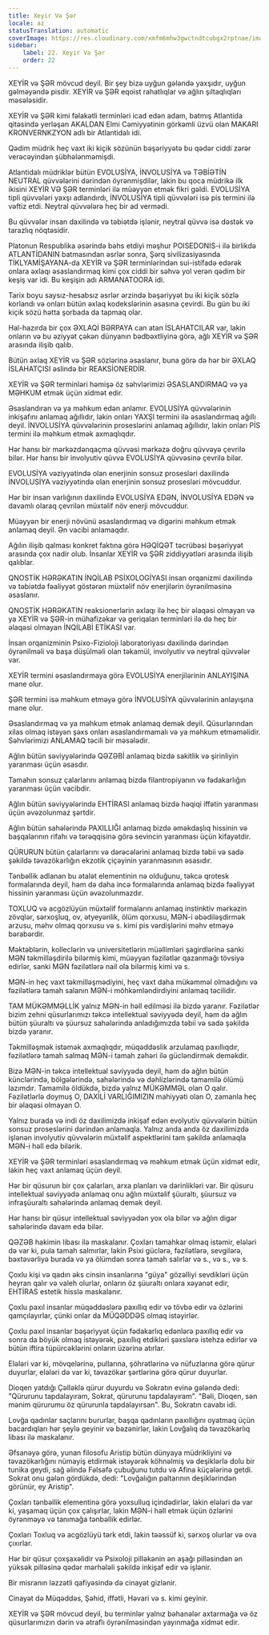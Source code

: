 ```yaml
---
title: Xeyir Və Şər
locale: az
statusTranslation: automatic
coverImage: https://res.cloudinary.com/xmfm6mhw3gwctndtcubgx2rptnae/image/upload/v1740337243/small_cover_educacion_fundamental_a051170f1c.webp
sidebar:
    label: 22. Xeyir Və Şər
    order: 22
---
```

XEYİR və ŞƏR mövcud deyil. Bir şey bizə uyğun gələndə yaxşıdır, uyğun gəlməyəndə pisdir. XEYİR və ŞƏR eqoist rahatlıqlar və ağlın şıltaqlıqları məsələsidir.

XEYİR və ŞƏR kimi fəlakətli terminləri icad edən adam, batmış Atlantida qitəsində yerləşən AKALDAN Elmi Cəmiyyətinin görkəmli üzvü olan MAKARI KRONVERNKZYON adlı bir Atlantidalı idi.

Qədim müdrik heç vaxt iki kiçik sözünün bəşəriyyətə bu qədər ciddi zərər verəcəyindən şübhələnməmişdi.

Atlantidalı müdriklər bütün EVOLUSİYA, İNVOLUSİYA və TƏBİƏTİN NEUTRAL qüvvələrini dərindən öyrənmişdilər, lakin bu qoca müdrikə ilk ikisini XEYİR VƏ ŞƏR terminləri ilə müəyyən etmək fikri gəldi. EVOLUSİYA tipli qüvvələri yaxşı adlandırdı, İNVOLUSİYA tipli qüvvələri isə pis termini ilə vəftiz etdi. Neytral qüvvələrə heç bir ad vermədi.

Bu qüvvələr insan daxilində və təbiətdə işlənir, neytral qüvvə isə dəstək və tarazlıq nöqtəsidir.

Platonun Respublika əsərində bəhs etdiyi məşhur POISEDONIS-i ilə birlikdə ATLANTİDANIN batmasından əsrlər sonra, Şərq sivilizasiyasında TİKLYAMİŞAYANA-da XEYİR və ŞƏR terminlərindən sui-istifadə edərək onlara əxlaqı əsaslandırmaq kimi çox ciddi bir səhvə yol verən qədim bir keşiş var idi. Bu keşişin adı ARMANATOORA idi.

Tarix boyu saysız-hesabsız əsrlər ərzində bəşəriyyət bu iki kiçik sözlə korlandı və onları bütün əxlaq kodekslərinin əsasına çevirdi. Bu gün bu iki kiçik sözü hətta şorbada da tapmaq olar.

Hal-hazırda bir çox ƏXLAQİ BƏRPAYA can atan İSLAHATCILAR var, lakin onların və bu əziyyət çəkən dünyanın bədbəxtliyinə görə, ağlı XEYİR və ŞƏR arasında ilişib qalıb.

Bütün əxlaq XEYİR və ŞƏR sözlərinə əsaslanır, buna görə də hər bir ƏXLAQ İSLAHATÇISI əslində bir REAKSİONERDİR.

XEYİR və ŞƏR terminləri həmişə öz səhvlərimizi ƏSASLANDIRMAQ və ya MƏHKUM etmək üçün xidmət edir.

Əsaslandıran və ya məhkum edən anlamır. EVOLUSİYA qüvvələrinin inkişafını anlamaq ağıllıdır, lakin onları YAXŞI termini ilə əsaslandırmaq ağıllı deyil. İNVOLUSİYA qüvvələrinin proseslərini anlamaq ağıllıdır, lakin onları PİS termini ilə məhkum etmək axmaqlıqdır.

Hər hansı bir mərkəzdənqaçma qüvvəsi mərkəzə doğru qüvvəyə çevrilə bilər. Hər hansı bir involyutiv qüvvə EVOLUSİYA qüvvəsinə çevrilə bilər.

EVOLUSİYA vəziyyətində olan enerjinin sonsuz prosesləri daxilində İNVOLUSİYA vəziyyətində olan enerjinin sonsuz prosesləri mövcuddur.

Hər bir insan varlığının daxilində EVOLUSİYA EDƏN, İNVOLUSİYA EDƏN və davamlı olaraq çevrilən müxtəlif növ enerji mövcuddur.

Müəyyən bir enerji növünü əsaslandırmaq və digərini məhkum etmək anlamaq deyil. Ən vacibi anlamaqdır.

Ağılın ilişib qalması konkret faktına görə HƏQİQƏT təcrübəsi bəşəriyyət arasında çox nadir olub. İnsanlar XEYİR və ŞƏR ziddiyyətləri arasında ilişib qalıblar.

QNOSTİK HƏRƏKATIN İNQİLAB PSİXOLOGİYASI insan orqanizmi daxilində və təbiətdə fəaliyyət göstərən müxtəlif növ enerjilərin öyrənilməsinə əsaslanır.

QNOSTİK HƏRƏKATIN reaksionerlərin əxlaqı ilə heç bir əlaqəsi olmayan və ya XEYİR və ŞƏR-in mühafizəkar və geriqalan terminləri ilə də heç bir əlaqəsi olmayan İNQİLABİ ETİKASI var.

İnsan orqanizminin Psixo-Fizioloji laboratoriyası daxilində dərindən öyrənilməli və başa düşülməli olan təkamül, involyutiv və neytral qüvvələr var.

XEYİR termini əsaslandırmaya görə EVOLUSİYA enerjilərinin ANLAYIŞINA mane olur.

ŞƏR termini isə məhkum etməyə görə İNVOLUSİYA qüvvələrinin anlayışına mane olur.

Əsaslandırmaq və ya məhkum etmək anlamaq demək deyil. Qüsurlarından xilas olmaq istəyən şəxs onları əsaslandırmamalı və ya məhkum etməməlidir. Səhvlərimizi ANLAMAQ təcili bir məsələdir.

Ağlın bütün səviyyələrində QƏZƏBİ anlamaq bizdə sakitlik və şirinliyin yaranması üçün əsasdır.

Tamahın sonsuz çalarlarını anlamaq bizdə filantropiyanın və fədakarlığın yaranması üçün vacibdir.

Ağlın bütün səviyyələrində EHTİRASI anlamaq bizdə həqiqi iffətin yaranması üçün əvəzolunmaz şərtdir.

Ağlın bütün sahələrində PAXILLIĞI anlamaq bizdə əməkdaşlıq hissinin və başqalarının rifahı və tərəqqisinə görə sevincin yaranması üçün kifayətdir.

QÜRURUN bütün çalarlarını və dərəcələrini anlamaq bizdə təbii və sadə şəkildə təvazökarlığın ekzotik çiçəyinin yaranmasının əsasıdır.

Tənbəllik adlanan bu ətalət elementinin nə olduğunu, təkcə qrotesk formalarında deyil, həm də daha incə formalarında anlamaq bizdə fəaliyyət hissinin yaranması üçün əvəzolunmazdır.

TOXLUQ və acgözlüyün müxtəlif formalarını anlamaq instinktiv mərkəzin zövqlər, sərxoşluq, ov, ətyeyənlik, ölüm qorxusu, MƏN-i əbədiləşdirmək arzusu, məhv olmaq qorxusu və s. kimi pis vərdişlərini məhv etməyə bərabərdir.

Məktəblərin, kolleclərin və universitetlərin müəllimləri şagirdlərinə sanki MƏN təkmilləşdirilə bilərmiş kimi, müəyyən fəzilətlər qazanmağı tövsiyə edirlər, sanki MƏN fəzilətlərə nail ola bilərmiş kimi və s.

MƏN-in heç vaxt təkmilləşmədiyini, heç vaxt daha mükəmməl olmadığını və fəzilətlərə tamah salanın MƏN-i möhkəmləndirdiyini anlamaq təcilidir.

TAM MÜKƏMMƏLLİK yalnız MƏN-in həll edilməsi ilə bizdə yaranır. Fəzilətlər bizim zehni qüsurlarımızı təkcə intellektual səviyyədə deyil, həm də ağlın bütün şüuraltı və şüursuz sahələrində anladığımızda təbii və sadə şəkildə bizdə yaranır.

Təkmilləşmək istəmək axmaqlıqdır, müqəddəslik arzulamaq paxıllıqdır, fəzilətlərə tamah salmaq MƏN-i tamah zəhəri ilə gücləndirmək deməkdir.

Bizə MƏN-in təkcə intellektual səviyyədə deyil, həm də ağlın bütün künclərində, bölgələrində, sahələrində və dəhlizlərində tamamilə ölümü lazımdır. Tamamilə öldükdə, bizdə yalnız MÜKƏMMƏL olan O qalır. Fəzilətlərlə doymuş O, DAXİLİ VARLIĞIMIZIN mahiyyəti olan O, zamanla heç bir əlaqəsi olmayan O.

Yalnız burada və indi öz daxilimizdə inkişaf edən evolyutiv qüvvələrin bütün sonsuz proseslərini dərindən anlamaqla. Yalnız anda anda öz daxilimizdə işlənən involyutiv qüvvələrin müxtəlif aspektlərini tam şəkildə anlamaqla MƏN-i həll edə bilərik.

XEYİR və ŞƏR terminləri əsaslandırmaq və məhkum etmək üçün xidmət edir, lakin heç vaxt anlamaq üçün deyil.

Hər bir qüsurun bir çox çalarları, arxa planları və dərinlikləri var. Bir qüsuru intellektual səviyyədə anlamaq onu ağlın müxtəlif şüuraltı, şüursuz və infraşüuraltı sahələrində anlamaq demək deyil.

Hər hansı bir qüsur intellektual səviyyədən yox ola bilər və ağlın digər sahələrində davam edə bilər.

QƏZƏB hakimin libası ilə maskalanır. Çoxları tamahkar olmaq istəmir, elələri də var ki, pula tamah salmırlar, lakin Psixi güclərə, fəzilətlərə, sevgilərə, bəxtəvərliyə burada və ya ölümdən sonra tamah salırlar və s., və s., və s.

Çoxlu kişi və qadın əks cinsin insanlarına "güya" gözəlliyi sevdikləri üçün heyran qalır və valeh olurlar, onların öz şüuraltı onlara xəyanət edir, EHTİRAS estetik hisslə maskalanır.

Çoxlu paxıl insanlar müqəddəslərə paxıllıq edir və tövbə edir və özlərini qamçılayırlar, çünki onlar da MÜQƏDDƏS olmaq istəyirlər.

Çoxlu paxıl insanlar bəşəriyyət üçün fədakarlıq edənlərə paxıllıq edir və sonra da böyük olmaq istəyərək, paxıllıq etdikləri şəxslərə istehza edirlər və bütün iftira tüpürcəklərini onların üzərinə atırlar.

Elələri var ki, mövqelərinə, pullarına, şöhrətlərinə və nüfuzlarına görə qürur duyurlar, elələri də var ki, təvazökar şərtlərinə görə qürur duyurlar.

Dioqen yatdığı Çəlləklə qürur duyurdu və Sokratın evinə gələndə dedi: "Qürurunu tapdalayıram, Sokrat, qürurunu tapdalayıram". "Bəli, Dioqen, sən mənim qürurumu öz qürurunla tapdalayırsan". Bu, Sokratın cavabı idi.

Lovğa qadınlar saçlarını bururlar, başqa qadınların paxıllığını oyatmaq üçün bacardıqları hər şeylə geyinir və bəzənirlər, lakin Lovğalıq da təvazökarlıq libası ilə maskalanır.

Əfsanəyə görə, yunan filosofu Aristip bütün dünyaya müdrikliyini və təvazökarlığını nümayiş etdirmək istəyərək köhnəlmiş və deşiklərlə dolu bir tunika geydi, sağ əlində Fəlsəfə çubuğunu tutdu və Afina küçələrinə getdi. Sokrat onu gələn gördükdə, dedi: "Lovğalığın paltarının deşiklərindən görünür, ey Aristip".

Çoxları tənbəllik elementinə görə yoxsulluq içindədirlər, lakin elələri də var ki, yaşamaq üçün çox çalışırlar, lakin MƏN-i həll etmək üçün özlərini öyrənməyə və tanımağa tənbəllik edirlər.

Çoxları Toxluq və acgözlüyü tərk etdi, lakin təəssüf ki, sərxoş olurlar və ova çıxırlar.

Hər bir qüsur çoxşaxəlidir və Psixoloji pilləkənin ən aşağı pilləsindən ən yüksək pilləsinə qədər mərhələli şəkildə inkişaf edir və işlənir.

Bir misranın ləzzətli qafiyəsində də cinayət gizlənir.

Cinayət də Müqəddəs, Şəhid, iffətli, Həvari və s. kimi geyinir.

XEYİR və ŞƏR mövcud deyil, bu terminlər yalnız bəhanələr axtarmağa və öz qüsurlarımızın dərin və ətraflı öyrənilməsindən yayınmağa xidmət edir.
